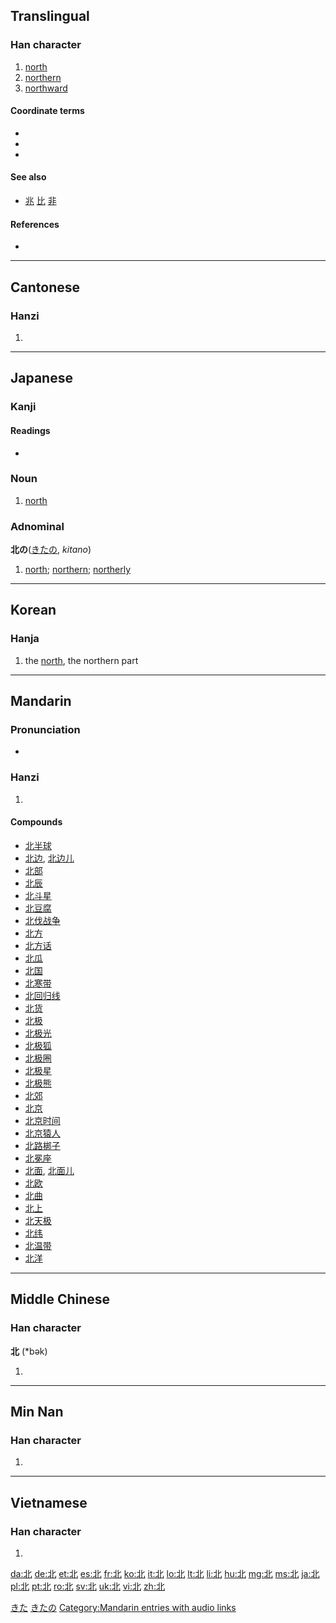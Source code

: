 ==Translingual==
<!--{{stroke order|strokes=5}}

no such file on Commons, leave commented out until one does-->

===Han character===
{{Han char|rn=21|rad=匕|as=03|sn=5|four=1111<sub>0</sub>|canj=中一心 (LMP)|ids=⿰[[丬]][[匕]]}}

# [[north]]
# [[northern]]
# [[northward]]

====Coordinate terms====
* {{term|東||east|sc=Hani}}
* {{term|南||south|sc=Hani}}
* {{term|西||west|sc=Hani}}

====See also====
* [[兆]] [[比]] [[非]] <!-- visually similar -->

====References====
* {{Han ref|kx=0152.250|dkj=02574|dj=0342.060|hdz=10262.040|uh=5317|ud=21271|bh=A55F|bd=42335}}

----

==Cantonese==

===Hanzi===
{{yue-hanzi|jyut=|y=[[baak1]], [[bak1]]}}

# {{defn|lang=yue|sort=匕03}}

----

==Japanese==

===Kanji===
{{ja-kanji|grade=2|rs=匕03}}

====Readings====
* {{ja-readings|on=[[ほく]] (hoku), [[はい]] (hai)|kun=[[きた]] (kita)<!--, [[にげる]] (nigeru)-->}}

===Noun===
{{ja-noun|k|hira=きた|rom=kita}}

# [[north]]

===Adnominal===
'''北の'''([[きた]]の, ''kitano'')

# [[north]]; [[northern]]; [[northerly]]

[[Category:1000 Japanese basic words|きた]]
[[Category:Japanese adnominals|きたの]]

----

==Korean==

===Hanja===
{{ko-hanja|hangeul=[[북]], [[배]]|rv=buk, bae|mr=puk, pae|y=puk, pay|eumhun=[[북녘]], [[달아나다]]|ehrv=bungnyeok, dalanada|ehmr=pungnyŏk, talanada|ehy=puknyekh, tal.anata}}

# the [[north]], the northern part

----

==Mandarin==

===Pronunciation===
* {{audio|zh-běi.ogg|audio}}

===Hanzi===
{{cmn-hanzi|pin=[[běi]] ([[bei3]]), [[bèi]] ([[bei4]])|wg=pei<sup>3</sup>, pei<sup>4</sup>}}

# {{defn|lang=cmn|sort=匕03}}

====Compounds====
* [[北半球]]
* [[北边]], [[北边儿]]
* [[北部]]
* [[北辰]]
* [[北斗星]]
* [[北豆腐]]
* [[北伐战争]]
* [[北方]]
* [[北方话]]
* [[北瓜]]
* [[北国]]
* [[北寒带]]
* [[北回归线]]
* [[北货]]
* [[北极]]
* [[北极光]]
* [[北极狐]]
* [[北极圈]]
* [[北极星]]
* [[北极熊]]
* [[北郊]]
* [[北京]]
* [[北京时间]]
* [[北京猿人]]
* [[北路梆子]]
* [[北冕座]]
* [[北面]], [[北面儿]]
* [[北欧]]
* [[北曲]]
* [[北上]]
* [[北天极]]
* [[北纬]]
* [[北温带]]
* [[北洋]]

[[Category:Mandarin entries with audio links]]

----

==Middle Chinese==

===Han character===
'''北''' (*bək)<!--asterisk indicates that this is a reconstructed pronunciation-->

# {{defn|lang=zhx-mid|sort=匕03}}

----

==Min Nan==

===Han character===
{{nan-adj|ts|poj=[[pak]] (vernacular), [[pok]] (literary)|c=北}}

# {{defn|lang=nan}}

----

==Vietnamese==

===Han character===
{{vi-hantu|[[bắc]], [[bác]], [[bấc]], [[bậc]], [[bước]]|rs=匕03}}

# {{defn|lang=vi|sort=匕03}}

[[da:北]]
[[de:北]]
[[et:北]]
[[es:北]]
[[fr:北]]
[[ko:北]]
[[it:北]]
[[lo:北]]
[[lt:北]]
[[li:北]]
[[hu:北]]
[[mg:北]]
[[ms:北]]
[[ja:北]]
[[pl:北]]
[[pt:北]]
[[ro:北]]
[[sv:北]]
[[uk:北]]
[[vi:北]]
[[zh:北]]